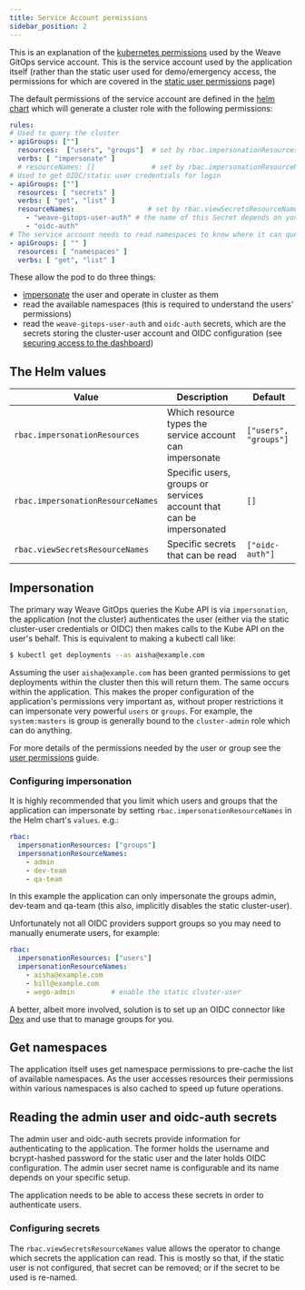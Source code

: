 ```yaml
---
title: Service Account permissions
sidebar_position: 2
---
```


This is an explanation of the [kubernetes permissions](https://kubernetes.io/docs/reference/access-authn-authz/rbac/) 
used by the Weave GitOps service account. This is the service account used by
the application itself (rather than the static user used for demo/emergency
access, the permissions for which are covered in the [static user permissions](user-permissions.mdx)
page)

The default permissions of the service account are defined in the [helm chart](https://github.com/weaveworks/weave-gitops/tree/main/charts/gitops-server/templates/role.yaml) which
will generate a cluster role with the following permissions:

```yaml
rules:
# Used to query the cluster
- apiGroups: [""]
  resources:  ["users", "groups"]  # set by rbac.impersonationResources
  verbs: [ "impersonate" ]
  # resourceNames: []              # set by rbac.impersonationResourceNames
# Used to get OIDC/static user credentials for login
- apiGroups: [""]
  resources: [ "secrets" ]
  verbs: [ "get", "list" ]
  resourceNames:                  # set by rbac.viewSecretsResourceNames
    - "weave-gitops-user-auth" # the name of this Secret depends on your configuration, see below for details.
    - "oidc-auth"
# The service account needs to read namespaces to know where it can query
- apiGroups: [ "" ]
  resources: [ "namespaces" ]
  verbs: [ "get", "list" ]
```

These allow the pod to do three things:
* [impersonate](https://kubernetes.io/docs/reference/access-authn-authz/authentication/#user-impersonation) the user and operate in cluster as them
* read the available namespaces (this is required to understand the users' permissions)
* read the `weave-gitops-user-auth` and `oidc-auth` secrets, which are the secrets
  storing the cluster-user account and OIDC configuration (see
  [securing access to the dashboard](securing-access-to-the-dashboard.mdx))

## The Helm values

| Value                             | Description                                                         | Default                              |
|-----------------------------------|---------------------------------------------------------------------|--------------------------------------|
| `rbac.impersonationResources`     | Which resource types the service account can impersonate            | `["users", "groups"]`                |
| `rbac.impersonationResourceNames` | Specific users, groups or services account that can be impersonated | `[]`                                 |
| `rbac.viewSecretsResourceNames`   | Specific secrets that can be read                                   | `["oidc-auth"]` |


## Impersonation

The primary way Weave GitOps queries the Kube API is via `impersonation`, the
application (not the cluster) authenticates the user (either via the static
cluster-user credentials or OIDC) then makes calls to the Kube API on the user's
behalf. This is equivalent to making a kubectl call like:

```bash
$ kubectl get deployments --as aisha@example.com
```

Assuming the user `aisha@example.com` has been granted permissions to get
deployments within the cluster then this will return them. The same occurs 
within the application. This makes the proper configuration of the application's
permissions very important as, without proper restrictions it can impersonate
very powerful `users` or `groups`. For example, the `system:masters` is group
is generally bound to the `cluster-admin` role which can do anything.

For more details of the permissions needed by the user or group see the
[user permissions](user-permissions.mdx) guide.

### Configuring impersonation

It is highly recommended that you limit which users and groups that the
application can impersonate by setting `rbac.impersonationResourceNames` in
the Helm chart's `values`. e.g.:

```yaml
rbac:
  impersonationResources: ["groups"]
  impersonationResourceNames:
    - admin
    - dev-team
    - qa-team
```
In this example the application can only impersonate the groups admin, dev-team
and qa-team (this also, implicitly disables the static cluster-user).

Unfortunately not all OIDC providers support groups so you may need to
manually enumerate users, for example:
```yaml
rbac:
  impersonationResources: ["users"]
  impersonationResourceNames:
    - aisha@example.com
    - bill@example.com
    - wego-admin         # enable the static cluster-user
```

A better, albeit more involved, solution is to set up an OIDC connector like 
[Dex](../guides/setting-up-dex.md) and use that to manage groups for you.

## Get namespaces

The application itself uses get namespace permissions to pre-cache the list of
available namespaces. As the user accesses resources their permissions within
various namespaces is also cached to speed up future operations.

## Reading the admin user and oidc-auth secrets

The admin user and oidc-auth secrets provide information for authenticating
to the application. The former holds the username and bcrypt-hashed password
for the static user and the later holds OIDC configuration. The admin user secret name
is configurable and its name depends on your specific setup.

The application needs to be able to access these secrets in order to
authenticate users.

### Configuring secrets

The `rbac.viewSecretsResourceNames` value allows the operator to change which secrets the
application can read. This is mostly so that, if the static user is not
configured, that secret can be removed; or if the secret to be used is re-named.
